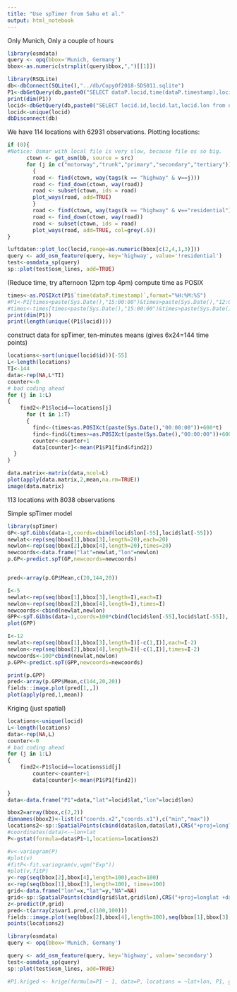 ```yaml
---
title: "Use spTimer from Sahu et al."
output: html_notebook
---
```


Only Munich, Only a couple of hours

```r
library(osmdata)
query <- opq(bbox='Munich, Germany')
bbox<-as.numeric(strsplit(query$bbox,",")[[1]])
```

```r
library(RSQLite)
db<-dbConnect(SQLite(),"../db/CopyOf2018-SDS011.sqlite")
P1<-dbGetQuery(db,paste0("SELECT dataP.locid,time(dataP.timestamp),locid.lat,locid.lon,dataP.P1 from dataP,locid where date(timestamp)='2018-02-28' and locid.id=dataP.locid and locid.lat<",bbox[3]," AND locid.lat>",bbox[1]," AND locid.lon>",bbox[2], " AND locid.lon<",bbox[4]))
print(dim(P1))
locid<-dbGetQuery(db,paste0("SELECT locid.id,locid.lat,locid.lon from dataP,locid where date(timestamp)='2018-02-28' and locid.id=dataP.locid and locid.lat<",bbox[3]," AND locid.lat>",bbox[1]," AND locid.lon>",bbox[2], " AND locid.lon<",bbox[4]))
locid<-unique(locid)
dbDisconnect(db)
```

We have 114 locations with 62931 observations. 
Plotting locations:

```r
if (0){
#Notice: Osmar with local file is very slow, because file os so big.
      ctown <- get_osm(bb, source = src)
      for (j in c("motorway","trunk","primary","secondary","tertiary"))
        {
        road <- find(ctown, way(tags(k == "highway" & v==j)))
        road <- find_down(ctown, way(road))
        road <- subset(ctown, ids = road)
        plot_ways(road, add=TRUE)
        }
        road <- find(ctown, way(tags(k == "highway" & v=="residential")))
        road <- find_down(ctown, way(road))
        road <- subset(ctown, ids = road)
        plot_ways(road, add=TRUE, col=grey(.6))
}
```


```r
luftdaten::plot_loc(locid,range=as.numeric(bbox[c(2,4,1,3)]))
query <- add_osm_feature(query, key='highway', value='!residential')
test<-osmdata_sp(query)
sp::plot(test$osm_lines, add=TRUE)
```


(Reduce time, try afternoon 12pm top 4pm)
compute time as POSIX
```r
times<-as.POSIXct(P1$`time(dataP.timestamp)`,format="%H:%M:%S")
#P1<-P1[times<paste(Sys.Date(),"15:00:00")&times>paste(Sys.Date(),"12:00:00"),]
#times<-times[times<paste(Sys.Date(),"15:00:00")&times>paste(Sys.Date(),"12:00:00")]
print(dim(P1))
print(length(unique((P1$locid))))
```

construct data for spTimer, ten-minutes means (gives 6x24=144 time points)
```r
locations<-sort(unique(locid$id))[-55]
L<-length(locations)
TI<-144
data<-rep(NA,L*TI)
counter<-0
# bad coding ahead
for (j in 1:L)
{
    find2<-P1$locid==locations[j]
      for (t in 1:T)
      {
        find<-(times<as.POSIXct(paste(Sys.Date(),"00:00:00"))+600*t)
        find<-find&(times>=as.POSIXct(paste(Sys.Date(),"00:00:00"))+600*(t-1))
        counter<-counter+1
        data[counter]<-mean(P1$P1[find&find2])
  }
}

data.matrix<-matrix(data,ncol=L)
plot(apply(data.matrix,2,mean,na.rm=TRUE))
image(data.matrix)
```





113 locations with 8038 observations


Simple spTimer model
```r
library(spTimer)
GP<-spT.Gibbs(data~1,coords=cbind(locid$lon[-55],locid$lat[-55]))
newlat<-rep(seq(bbox[1],bbox[3],length=20),each=20)
newlon<-rep(seq(bbox[2],bbox[4],length=20),times=20)
newcoords<-data.frame("lat"=newlat,"lon"=newlon)
p.GP<-predict.spT(GP,newcoords=newcoords)


pred<-array(p.GP$Mean,c(20,144,20))

I<-5
newlat<-rep(seq(bbox[1],bbox[3],length=I),each=I)
newlon<-rep(seq(bbox[2],bbox[4],length=I),times=I)
newcoords<-cbind(newlat,newlon)
GPP<-spT.Gibbs(data~1,coords=100*cbind(locid$lon[-55],locid$lat[-55]), model="GPP", knots.coords=newcoords)
plot(GPP)

I<-12
newlat<-rep(seq(bbox[1],bbox[3],length=I)[-c(1,I)],each=I-2)
newlon<-rep(seq(bbox[2],bbox[4],length=I)[-c(1,I)],times=I-2)
newcoords<-100*cbind(newlat,newlon)
p.GPP<-predict.spT(GPP,newcoords=newcoords)

print(p.GPP)
pred<-array(p.GPP$Mean,c(144,20,20))
fields::image.plot(pred[1,,])
plot(apply(pred,1,mean))
```


Kriging (just spatial)
```r
locations<-unique(locid)
L<-length(locations)
data<-rep(NA,L)
counter<-0
# bad coding ahead
for (j in 1:L)
{
    find2<-P1$locid==locations$id[j]
        counter<-counter+1
        data[counter]<-mean(P1$P1[find2])
  
}
data<-data.frame("P1"=data,"lat"=locid$lat,"lon"=locid$lon)
```


```r
bbox2=array(bbox,c(2,2))
dimnames(bbox2)<-list(c("coords.x2","coords.x1"),c("min","max"))
locations2<-sp::SpatialPoints(cbind(data$lon,data$lat),CRS("+proj=longlat +datum=WGS84"),bbox=bbox2)
#coordinates(data)<-~lon+lat
P<-gstat(formula=data$P1~1,locations=locations2)

#v<-variogram(P)
#plot(v)
#fitP<-fit.variogram(v,vgm("Exp"))
#plot(v,fitP)
y<-rep(seq(bbox[2],bbox[4],length=100),each=100)
x<-rep(seq(bbox[1],bbox[3],length=100), times=100)
grid<-data.frame("lon"=x,"lat"=y,"NA"=NA)
grid<-sp::SpatialPoints(cbind(grid$lat,grid$lon),CRS("+proj=longlat +datum=WGS84"),bbox=bbox2)
z<-predict(P,grid)
pred<-t(array(z$var1.pred,c(100,100)))
fields::image.plot(seq(bbox[2],bbox[4],length=100),seq(bbox[1],bbox[3],length=100),pred, xlab="", ylab="")
points(locations2)

library(osmdata)
query <- opq(bbox='Munich, Germany')

query <- add_osm_feature(query, key='highway', value='secondary')
test<-osmdata_sp(query)
sp::plot(test$osm_lines, add=TRUE)

#P1.kriged <- krige(formula=P1 ~ 1, data=P, locations = ~lat+lon, P1, grid, model=fitP,bbox=bbox2)

```

